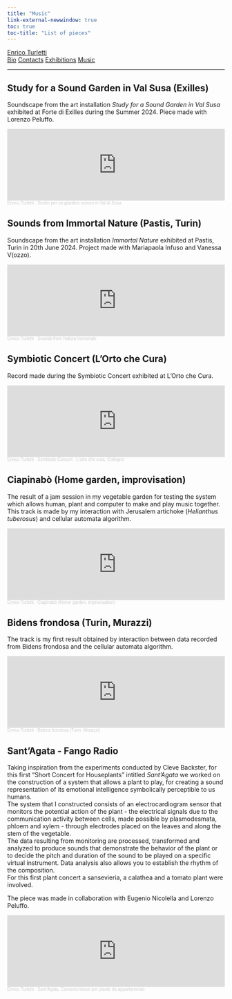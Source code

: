 ```yaml
---
title: "Music"
link-external-newwindow: true
toc: true
toc-title: "List of pieces"
---
```

<div class="navbar">
  <div class="index-logo"><a href="index.html">Enrico Turletti</a></div>
  <div class="other-links">
  <a href="bio.html">Bio</a>
  <a href="contacts.html">Contacts</a>
  <a href="exhibitions.html">Exhibitions</a>
  <a href="#">Music</a>
  <hr>
  </div>
</div>
## Study for a Sound Garden in Val Susa (Exilles)

Soundscape from the art installation *Study for a Sound Garden in Val Susa* exhibited at Forte di Exilles during the Summer 2024. Piece made with Lorenzo Peluffo.

<iframe width="100%" height="166" scrolling="no" frameborder="no" allow="autoplay" src="https://w.soundcloud.com/player/?url=https%3A//api.soundcloud.com/tracks/1904783996&color=%23002b36&auto_play=false&hide_related=false&show_comments=true&show_user=true&show_reposts=false&show_teaser=true"></iframe><div style="font-size: 10px; color: #cccccc;line-break: anywhere;word-break: normal;overflow: hidden;white-space: nowrap;text-overflow: ellipsis; font-family: Interstate,Lucida Grande,Lucida Sans Unicode,Lucida Sans,Garuda,Verdana,Tahoma,sans-serif;font-weight: 100;"><a href="https://soundcloud.com/enrico-turletti-986118922" title="Enrico Turletti" target="_blank" style="color: #cccccc; text-decoration: none;">Enrico Turletti</a> · <a href="https://soundcloud.com/enrico-turletti-986118922/studio-per-un-giardino-sonoro-in-val-di-susa" title="Studio per un giardino sonoro in Val di Susa" target="_blank" style="color: #cccccc; text-decoration: none;">Studio per un giardino sonoro in Val di Susa</a></div>

## Sounds from Immortal Nature (Pastis, Turin)

Soundscape from the art installation *Immortal Nature* exhibited at Pastis, Turin in 20th June 2024.
Project made with Mariapaola Infuso and Vanessa V(ozzo).

<iframe width="100%" height="166" scrolling="no" frameborder="no" allow="autoplay" src="https://w.soundcloud.com/player/?url=https%3A//api.soundcloud.com/tracks/1904805815&color=%23002b36&auto_play=false&hide_related=false&show_comments=true&show_user=true&show_reposts=false&show_teaser=true"></iframe><div style="font-size: 10px; color: #cccccc;line-break: anywhere;word-break: normal;overflow: hidden;white-space: nowrap;text-overflow: ellipsis; font-family: Interstate,Lucida Grande,Lucida Sans Unicode,Lucida Sans,Garuda,Verdana,Tahoma,sans-serif;font-weight: 100;"><a href="https://soundcloud.com/enrico-turletti-986118922" title="Enrico Turletti" target="_blank" style="color: #cccccc; text-decoration: none;">Enrico Turletti</a> · <a href="https://soundcloud.com/enrico-turletti-986118922/sound-from-natura-immortale" title="Sounds from Natura Immortale" target="_blank" style="color: #cccccc; text-decoration: none;">Sounds from Natura Immortale</a></div>

## Symbiotic Concert (L'Orto che Cura)

Record made during the Symbiotic Concert exhibited at L'Orto che Cura.

<iframe width="100%" height="166" scrolling="no" frameborder="no" allow="autoplay" src="https://w.soundcloud.com/player/?url=https%3A//api.soundcloud.com/tracks/1804250223&color=%23002b36&auto_play=false&hide_related=false&show_comments=true&show_user=true&show_reposts=false&show_teaser=true"></iframe><div style="font-size: 10px; color: #cccccc;line-break: anywhere;word-break: normal;overflow: hidden;white-space: nowrap;text-overflow: ellipsis; font-family: Interstate,Lucida Grande,Lucida Sans Unicode,Lucida Sans,Garuda,Verdana,Tahoma,sans-serif;font-weight: 100;"><a href="https://soundcloud.com/enrico-turletti-986118922" title="Enrico Turletti" target="_blank" style="color: #cccccc; text-decoration: none;">Enrico Turletti</a> · <a href="https://soundcloud.com/enrico-turletti-986118922/symbiotic-concert-lorto-che-cura-collegno" title="Symbiotic Concert - L&#x27;orto che cura, Collegno" target="_blank" style="color: #cccccc; text-decoration: none;">Symbiotic Concert - L&#x27;orto che cura, Collegno</a></div>

## Ciapinabò (Home garden, improvisation)

The result of a jam session in my vegetable garden for testing the system which allows human, plant and computer to make and play music together.
This track is made by my interaction with Jerusalem artichoke (*Helianthus tuberosus*) and cellular automata algorithm.

<iframe width="100%" height="166" scrolling="no" frameborder="no" allow="autoplay" src="https://w.soundcloud.com/player/?url=https%3A//api.soundcloud.com/tracks/1641128997&color=%23002b36&auto_play=false&hide_related=false&show_comments=true&show_user=true&show_reposts=false&show_teaser=true"></iframe><div style="font-size: 10px; color: #cccccc;line-break: anywhere;word-break: normal;overflow: hidden;white-space: nowrap;text-overflow: ellipsis; font-family: Interstate,Lucida Grande,Lucida Sans Unicode,Lucida Sans,Garuda,Verdana,Tahoma,sans-serif;font-weight: 100;"><a href="https://soundcloud.com/enrico-turletti-986118922" title="Enrico Turletti" target="_blank" style="color: #cccccc; text-decoration: none;">Enrico Turletti</a> · <a href="https://soundcloud.com/enrico-turletti-986118922/ciapinabo-home-garden-improvisation" title="Ciapinabò (Home garden, improvisation)" target="_blank" style="color: #cccccc; text-decoration: none;">Ciapinabò (Home garden, improvisation)</a></div>

## Bidens frondosa (Turin, Murazzi)

The track is my first result obtained by interaction between data recorded from Bidens frondosa and the cellular automata algorithm.

<iframe width="100%" height="166" scrolling="no" frameborder="no" allow="autoplay" src="https://w.soundcloud.com/player/?url=https%3A//api.soundcloud.com/tracks/1630634262&color=%23002b36&auto_play=false&hide_related=false&show_comments=true&show_user=true&show_reposts=false&show_teaser=true"></iframe><div style="font-size: 10px; color: #cccccc;line-break: anywhere;word-break: normal;overflow: hidden;white-space: nowrap;text-overflow: ellipsis; font-family: Interstate,Lucida Grande,Lucida Sans Unicode,Lucida Sans,Garuda,Verdana,Tahoma,sans-serif;font-weight: 100;"><a href="https://soundcloud.com/enrico-turletti-986118922" title="Enrico Turletti" target="_blank" style="color: #cccccc; text-decoration: none;">Enrico Turletti</a> · <a href="https://soundcloud.com/enrico-turletti-986118922/bidens-frondosa-turin-murazzi" title="Bidens frondosa (Turin, Murazzi)" target="_blank" style="color: #cccccc; text-decoration: none;">Bidens frondosa (Turin, Murazzi)</a></div>

## Sant'Agata - Fango Radio

Taking inspiration from the experiments conducted by Cleve Backster, for this first "Short Concert for Houseplants" intitled *Sant'Agata* we worked on the construction of a system that allows a plant to play, for creating a sound representation of its emotional intelligence symbolically perceptible to us humans.<br>
The system that I constructed consists of an electrocardiogram sensor that monitors the potential action of the plant - the electrical signals due to the communication activity between cells, made possible by plasmodesmata, phloem and xylem - through electrodes placed on the leaves and along the stem of the vegetable.<br>
The data resulting from monitoring are processed, transformed and analyzed to produce sounds that demonstrate the behavior of the plant or to decide the pitch and duration of the sound to be played on a specific virtual instrument. Data analysis also allows you to establish the rhythm of the composition.<br>
For this first plant concert a sansevieria, a calathea and a tomato plant were involved.

The piece was made in collaboration with Eugenio Nicolella and Lorenzo Peluffo.

<iframe width="100%" height="166" scrolling="no" frameborder="no" allow="autoplay" src="https://w.soundcloud.com/player/?url=https%3A//api.soundcloud.com/tracks/1600063380%3Fsecret_token%3Ds-B8OS7gEuTwn&color=%23002b36&auto_play=false&hide_related=false&show_comments=true&show_user=true&show_reposts=false&show_teaser=true"></iframe><div style="font-size: 10px; color: #cccccc;line-break: anywhere;word-break: normal;overflow: hidden;white-space: nowrap;text-overflow: ellipsis; font-family: Interstate,Lucida Grande,Lucida Sans Unicode,Lucida Sans,Garuda,Verdana,Tahoma,sans-serif;font-weight: 100;"><a href="https://soundcloud.com/enrico-turletti-986118922" title="Enrico Turletti" target="_blank" style="color: #cccccc; text-decoration: none;">Enrico Turletti</a> · <a href="https://soundcloud.com/enrico-turletti-986118922/santagata-concerto-breve-per-piante-da-appartamento/s-B8OS7gEuTwn" title="Sant&#x27;Agata. Concerto breve per piante da appartamento" target="_blank" style="color: #cccccc; text-decoration: none;">Sant&#x27;Agata. Concerto breve per piante da appartamento</a></div>